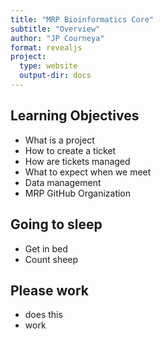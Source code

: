 ```yaml
---
title: "MRP Bioinformatics Core"
subtitle: "Overview"
author: "JP Courneya"
format: revealjs
project:
  type: website
  output-dir: docs
---
```


## {background-color="black" background-image="https://i.imgur.com/ImgSiCh.png"}

## Learning Objectives 

- What is a project
- How to create a ticket 
- How are tickets managed
- What to expect when we meet
- Data management
- MRP GitHub Organization

## Going to sleep

- Get in bed
- Count sheep

## Please work

- does this
- work